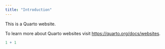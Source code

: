 ```yaml
---
title: "Introduction"
---
```


This is a Quarto website.

To learn more about Quarto websites visit <https://quarto.org/docs/websites>.

```r
1 + 1
```
